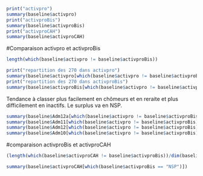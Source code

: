 ```r
print("activpro")
summary(baseline$activpro)
print("activproBis")
summary(baseline$activproBis)
print("activproCAH")
summary(baseline$activproCAH)
```

#Comparaison activpro et activproBis
```r
length(which(baseline$activpro != baseline$activproBis))
```
```r
print("repartition des 270 dans activpro")
summary(baseline$activpro[which(baseline$activpro != baseline$activproBis)])
print("repartition des 270 dans activproBis")
summary(baseline$activproBis[which(baseline$activpro != baseline$activproBis)])
```
Tendance à classer plus facilement en chômeurs et en reraite et plus difficilement en inactifs.
Le surplus va en NSP.

```r
summary(baseline$Adm12a[which(baseline$activpro != baseline$activproBis)])
summary(baseline$Adm11[which(baseline$activpro != baseline$activproBis)])
summary(baseline$Adm12[which(baseline$activpro != baseline$activproBis)])
summary(baseline$Adm10[which(baseline$activpro != baseline$activproBis)])
```
#comparaison activproBis et activproCAH
```r
(length(which(baseline$activproCAH != baseline$activproBis))/dim(baseline)[1])*100
```
```r
summary(baseline$activproCAH[which(baseline$activproBis == "NSP")])
```



